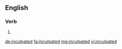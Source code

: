 ==English==

===Verb===
{{head|en|verb form}}

# {{en-past of|inculpate}}

[[de:inculpated]]
[[fa:inculpated]]
[[mg:inculpated]]
[[vi:inculpated]]